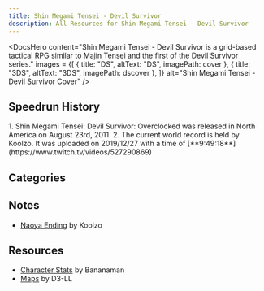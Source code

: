 ```yaml
---
title: Shin Megami Tensei - Devil Survivor 
description: All Resources for Shin Megami Tensei - Devil Survivor 
---
```



<DocsHero 
    content="Shin Megami Tensei - Devil Survivor is a grid-based tactical RPG similar to Majin Tensei and the first of the Devil Survivor series."
    images = {[
        {
            title: "DS",
            altText: "DS",
            imagePath: cover
        },
        {
            title: "3DS",
            altText: "3DS",
            imagePath: dscover
        },
    ]}
    alt="Shin Megami Tensei - Devil Survivor Cover"
/>

<LinkCard title="Leaderboards" href="https://www.speedrun.com/desuo" description="See all the submitted runs on Speedrun.com"/>

## Speedrun History

<Tabs>
<TabItem label="Naoya Ending - 3DS">
<Steps> 
1. Shin Megami Tensei: Devil Survivor: Overclocked was released in North America on August 23rd, 2011.
2. The current world record is held by Koolzo. It was uploaded on 2019/12/27 with a time of [**9:49:18**](https://www.twitch.tv/videos/527290869)
</Steps>
</TabItem>
</Tabs>

## Categories
<CardGrid>
    <Card title="Naoya Ending"></Card>
    <Card title="Yuzu Ending"></Card>
    <Card title="Amane Ending"></Card>
</CardGrid>

## Notes
- [Naoya Ending](https://drive.google.com/file/d/1TFIEJKFj45YlsEeVN9a8P-SfrbhWFyQR/view) by Koolzo

## Resources
- [Character Stats](https://discord.com/channels/103966646300844032/624950273579941888/1398697615931215892) by Bananaman
- [Maps](https://drive.google.com/drive/folders/14lds2ON1349EsRzuZuoFKTjAcuXIF54q) by D3-LL